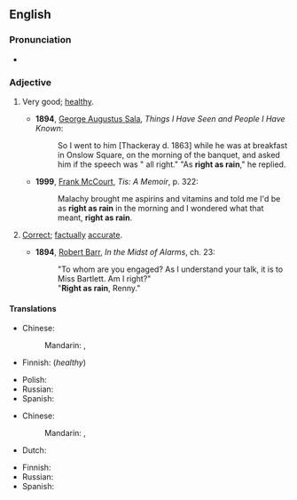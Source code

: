 ==English==
{{was wotd|2009|July|13}}

===Pronunciation===
* {{audio|en-au-right as rain.ogg|Audio (AU)|lang=en}}

===Adjective===
{{en-adj|righter than rain|sup=-}}

# {{lb|en|simile|colloquial}} Very good; [[healthy]].
#* '''1894''', [[w:George Augustus Sala|George Augustus Sala]], ''Things I Have Seen and People I Have Known'':
#*: So I went to him [Thackeray d. 1863] while he was at breakfast in Onslow Square, on the morning of the banquet, and asked him if the speech was " all right." "As '''right as rain'''," he replied.
#* '''1999''', [[w:Frank McCourt|Frank McCourt]], ''Tis: A Memoir'', p. 322:
#*: Malachy brought me aspirins and vitamins and told me I'd be as '''right as rain''' in the morning and I wondered what that meant, '''right as rain'''.
# {{lb|en|simile|colloquial}} [[correct|Correct]]; [[factually]] [[accurate]].
#* '''1894''', [[w:Robert Barr (writer)|Robert Barr]], ''In the Midst of Alarms'', ch. 23:
#*: "To whom are you engaged? As I understand your talk, it is to Miss Bartlett. Am I right?"
#*: "'''Right as rain''', Renny."

====Translations====
{{trans-top|very good; healthy}}
* Chinese:
*: Mandarin: {{t|cmn|[[非常]][[好]]|tr=fēicháng hǎo}}, {{t|cmn|[[非常]][[健康]]|tr=fēicháng jiànkāng}}
* Finnish: {{t+|fi|terve|alt=terve kuin pukki}} (''healthy'')
{{trans-mid}}
* Polish: {{t+|pl|zdrów jak ryba}}
* Russian: {{t+|ru|здоро́вый}}
* Spanish: {{t|es|como nuevo}}
{{trans-bottom}}

{{trans-top|correct; factually accurate}}
* Chinese:
*: Mandarin: {{t|cmn|[[十分]][[準確]]}}, {{t|cmn|[[十分]][[准确]]|tr=shífēn zhǔnquè}}
* Dutch: {{t|nl|klopt als een bus}}
{{trans-mid}}
* Finnish: {{t+|fi|tosi|alt=tosi kuin vesi}}
* Russian: {{t+|ru|ве́рный}}
* Spanish: {{t|es|más razón que un santo}}
{{trans-bottom}}